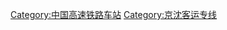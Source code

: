 {{Catnav|頁面分類|各種主題的頁面分類|按國家分類|各國建築|各國鐵路車站|中國鐵路車站}}
{{Catnav|頁面分類|各種主題的頁面分類|按國家分類|各國交通|各國鐵路車站|中國鐵路車站}}

{{Catmore|京沈客运专线}}

[[Category:中国高速铁路车站|Category:中国高速铁路车站]]
[[Category:京沈客运专线|Category:京沈客运专线]]